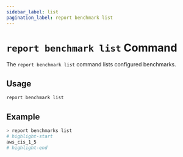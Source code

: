 ```yaml
---
sidebar_label: list
pagination_label: report benchmark list
---
```


# `report benchmark list` Command

The `report benchmark list` command lists configured benchmarks.

## Usage

```bash
report benchmark list
```

## Example

```bash
> report benchmarks list
# highlight-start
aws_cis_1_5
# highlight-end
```
